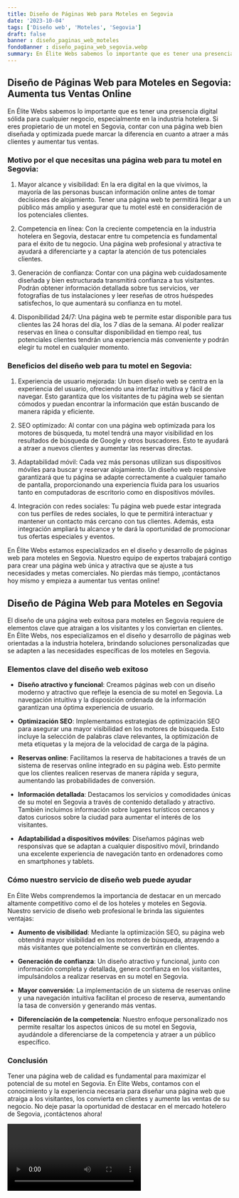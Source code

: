 ```yaml
---
title: Diseño de Páginas Web para Moteles en Segovia
date: '2023-10-04'
tags: ['Diseño web', 'Moteles', 'Segovia']
draft: false
banner : diseño_paginas_web_moteles
fondoBanner : diseño_pagina_web_segovia.webp
summary: En Élite Webs sabemos lo importante que es tener una presencia digital sólida para cualquier negocio, especialmente en la industria hotelera. Si eres propietario de un motel en Segovia, contar con una página web bien diseñada y optimizada puede marcar la diferencia en cuanto a atraer a más clientes y aumentar tus ventas. 
---
```


## Diseño de Páginas Web para Moteles en Segovia: Aumenta tus Ventas Online

En Élite Webs sabemos lo importante que es tener una presencia digital sólida para cualquier negocio, especialmente en la industria hotelera. Si eres propietario de un motel en Segovia, contar con una página web bien diseñada y optimizada puede marcar la diferencia en cuanto a atraer a más clientes y aumentar tus ventas. 

### Motivo por el que necesitas una página web para tu motel en Segovia:

1. Mayor alcance y visibilidad: En la era digital en la que vivimos, la mayoría de las personas buscan información online antes de tomar decisiones de alojamiento. Tener una página web te permitirá llegar a un público más amplio y asegurar que tu motel esté en consideración de los potenciales clientes.

2. Competencia en línea: Con la creciente competencia en la industria hotelera en Segovia, destacar entre tu competencia es fundamental para el éxito de tu negocio. Una página web profesional y atractiva te ayudará a diferenciarte y a captar la atención de tus potenciales clientes.

3. Generación de confianza: Contar con una página web cuidadosamente diseñada y bien estructurada transmitirá confianza a tus visitantes. Podrán obtener información detallada sobre tus servicios, ver fotografías de tus instalaciones y leer reseñas de otros huéspedes satisfechos, lo que aumentará su confianza en tu motel.

4. Disponibilidad 24/7: Una página web te permite estar disponible para tus clientes las 24 horas del día, los 7 días de la semana. Al poder realizar reservas en línea o consultar disponibilidad en tiempo real, tus potenciales clientes tendrán una experiencia más conveniente y podrán elegir tu motel en cualquier momento.

### Beneficios del diseño web para tu motel en Segovia:

1. Experiencia de usuario mejorada: Un buen diseño web se centra en la experiencia del usuario, ofreciendo una interfaz intuitiva y fácil de navegar. Esto garantiza que los visitantes de tu página web se sientan cómodos y puedan encontrar la información que están buscando de manera rápida y eficiente.

2. SEO optimizado: Al contar con una página web optimizada para los motores de búsqueda, tu motel tendrá una mayor visibilidad en los resultados de búsqueda de Google y otros buscadores. Esto te ayudará a atraer a nuevos clientes y aumentar las reservas directas.

3. Adaptabilidad móvil: Cada vez más personas utilizan sus dispositivos móviles para buscar y reservar alojamiento. Un diseño web responsive garantizará que tu página se adapte correctamente a cualquier tamaño de pantalla, proporcionando una experiencia fluida para los usuarios tanto en computadoras de escritorio como en dispositivos móviles.

4. Integración con redes sociales: Tu página web puede estar integrada con tus perfiles de redes sociales, lo que te permitirá interactuar y mantener un contacto más cercano con tus clientes. Además, esta integración ampliará tu alcance y te dará la oportunidad de promocionar tus ofertas especiales y eventos.

En Élite Webs estamos especializados en el diseño y desarrollo de páginas web para moteles en Segovia. Nuestro equipo de expertos trabajará contigo para crear una página web única y atractiva que se ajuste a tus necesidades y metas comerciales. No pierdas más tiempo, ¡contáctanos hoy mismo y empieza a aumentar tus ventas online!

<GifSeo />

<Cta />

## Diseño de Página Web para Moteles en Segovia

El diseño de una página web exitosa para moteles en Segovia requiere de elementos clave que atraigan a los visitantes y los conviertan en clientes. En Élite Webs, nos especializamos en el diseño y desarrollo de páginas web orientadas a la industria hotelera, brindando soluciones personalizadas que se adapten a las necesidades específicas de los moteles en Segovia.

### Elementos clave del diseño web exitoso

- **Diseño atractivo y funcional**: Creamos páginas web con un diseño moderno y atractivo que refleje la esencia de su motel en Segovia. La navegación intuitiva y la disposición ordenada de la información garantizan una óptima experiencia de usuario.

- **Optimización SEO**: Implementamos estrategias de optimización SEO para asegurar una mayor visibilidad en los motores de búsqueda. Esto incluye la selección de palabras clave relevantes, la optimización de meta etiquetas y la mejora de la velocidad de carga de la página.

- **Reservas online**: Facilitamos la reserva de habitaciones a través de un sistema de reservas online integrado en su página web. Esto permite que los clientes realicen reservas de manera rápida y segura, aumentando las probabilidades de conversión.

- **Información detallada**: Destacamos los servicios y comodidades únicas de su motel en Segovia a través de contenido detallado y atractivo. También incluimos información sobre lugares turísticos cercanos y datos curiosos sobre la ciudad para aumentar el interés de los visitantes.

- **Adaptabilidad a dispositivos móviles**: Diseñamos páginas web responsivas que se adaptan a cualquier dispositivo móvil, brindando una excelente experiencia de navegación tanto en ordenadores como en smartphones y tablets.

### Cómo nuestro servicio de diseño web puede ayudar

En Élite Webs comprendemos la importancia de destacar en un mercado altamente competitivo como el de los hoteles y moteles en Segovia. Nuestro servicio de diseño web profesional le brinda las siguientes ventajas:

- **Aumento de visibilidad**: Mediante la optimización SEO, su página web obtendrá mayor visibilidad en los motores de búsqueda, atrayendo a más visitantes que potencialmente se convertirán en clientes.

- **Generación de confianza**: Un diseño atractivo y funcional, junto con información completa y detallada, genera confianza en los visitantes, impulsándolos a realizar reservas en su motel en Segovia.

- **Mayor conversión**: La implementación de un sistema de reservas online y una navegación intuitiva facilitan el proceso de reserva, aumentando la tasa de conversión y generando más ventas.

- **Diferenciación de la competencia**: Nuestro enfoque personalizado nos permite resaltar los aspectos únicos de su motel en Segovia, ayudándole a diferenciarse de la competencia y atraer a un público específico.

### Conclusión

Tener una página web de calidad es fundamental para maximizar el potencial de su motel en Segovia. En Élite Webs, contamos con el conocimiento y la experiencia necesaria para diseñar una página web que atraiga a los visitantes, los convierta en clientes y aumente las ventas de su negocio. No deje pasar la oportunidad de destacar en el mercado hotelero de Segovia, ¡contáctenos ahora!

<Video />

<CtaBot job='Moteles' city='Segovia'/>

<Gmaps query='Segovia+españa+maps' />